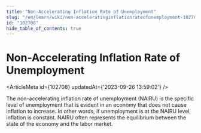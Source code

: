 ```yaml
---
title: "Non-Accelerating Inflation Rate of Unemployment"
slug: "/en/learn/wiki/non-acceleratinginflationrateofunemployment-102708"
id: "102708"
hide_table_of_contents: true
---
```



# Non-Accelerating Inflation Rate of Unemployment

<ArticleMeta id={102708} updatedAt={'2023-09-26 13:59:02'} />
<div className='border-solid border-b border-t-0 my-4 border-[var(--ifm-color-gray-300)]' />

The non-accelerating inflation rate of unemployment (NAIRU) is the specific level of unemployment that is evident in an economy that does not cause inflation to increase. In other words, if unemployment is at the NAIRU level, inflation is constant. NAIRU often represents the equilibrium between the state of the economy and the labor market.
